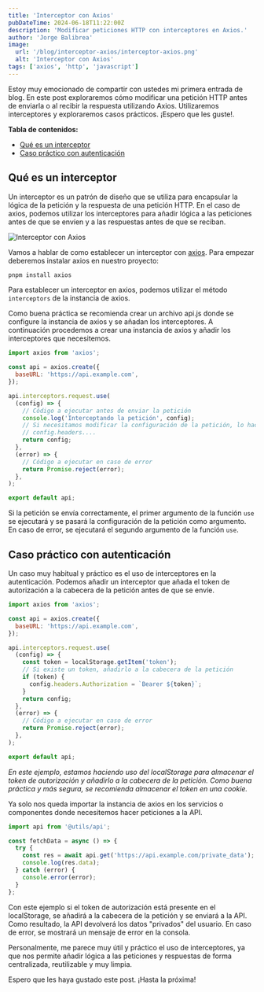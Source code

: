 ```yaml
---
title: 'Interceptor con Axios'
pubDateTime: 2024-06-18T11:22:00Z
description: 'Modificar peticiones HTTP con interceptores en Axios.'
author: 'Jorge Balibrea'
image:
  url: '/blog/interceptor-axios/interceptor-axios.png'
  alt: 'Interceptor con Axios'
tags: ['axios', 'http', 'javascript']
---
```


Estoy muy emocionado de compartir con ustedes mi primera entrada de blog.
En este post exploraremos cómo modificar una petición HTTP antes de enviarla o al recibir la respuesta utilizando Axios. Utilizaremos interceptores y exploraremos casos prácticos. ¡Espero que les guste!.

**Tabla de contenidos:**

- [Qué es un interceptor](#qué-es-un-interceptor)
- [Caso práctico con autenticación](#caso-práctico-con-autenticación)

## Qué es un interceptor

Un interceptor es un patrón de diseño que se utiliza para encapsular la lógica de la petición y la respuesta de una petición HTTP. En el caso de axios, podemos utilizar los interceptores para añadir lógica a las peticiones antes de que se envíen y a las respuestas antes de que se reciban.

<img
  src="/blog/interceptor-axios/interceptor-axios.png"
  alt="Interceptor con Axios"
/>

Vamos a hablar de como establecer un interceptor con [axios](https://axios-http.com/). Para empezar deberemos instalar axios en nuestro proyecto:

```bash
pnpm install axios
```

Para establecer un interceptor en axios, podemos utilizar el método `interceptors` de la instancia de axios.

Como buena práctica se recomienda crear un archivo api.js donde se configure la instancia de axios y se añadan los interceptores. A continuación procedemos a crear una instancia de axios y añadir los interceptores que necesitemos.

```js
import axios from 'axios';

const api = axios.create({
  baseURL: 'https://api.example.com',
});

api.interceptors.request.use(
  (config) => {
    // Código a ejecutar antes de enviar la petición
    console.log('Interceptando la petición', config);
    // Si necesitamos modificar la configuración de la petición, lo hacemos aquí
    // config.headers....
    return config;
  },
  (error) => {
    // Código a ejecutar en caso de error
    return Promise.reject(error);
  },
);

export default api;
```

Si la petición se envía correctamente, el primer argumento de la función `use` se ejecutará y se pasará la configuración de la petición como argumento. En caso de error, se ejecutará el segundo argumento de la función `use`.

## Caso práctico con autenticación

Un caso muy habitual y práctico es el uso de interceptores en la autenticación. Podemos añadir un interceptor que añada el token de autorización a la cabecera de la petición antes de que se envíe.

```js
import axios from 'axios';

const api = axios.create({
  baseURL: 'https://api.example.com',
});

api.interceptors.request.use(
  (config) => {
    const token = localStorage.getItem('token');
    // Si existe un token, añadirlo a la cabecera de la petición
    if (token) {
      config.headers.Authorization = `Bearer ${token}`;
    }
    return config;
  },
  (error) => {
    // Código a ejecutar en caso de error
    return Promise.reject(error);
  },
);

export default api;
```

_En este ejemplo, estamos haciendo uso del localStorage para almacenar el token de autorización y añadirlo a la cabecera de la petición. Como buena práctica y más segura, se recomienda almacenar el token en una cookie._

Ya solo nos queda importar la instancia de axios en los servicios o componentes donde necesitemos hacer peticiones a la API.

```js
import api from '@utils/api';

const fetchData = async () => {
  try {
    const res = await api.get('https://api.example.com/private_data');
    console.log(res.data);
  } catch (error) {
    console.error(error);
  }
};
```

Con este ejemplo si el token de autorización está presente en el localStorage, se añadirá a la cabecera de la petición y se enviará a la API. Como resultado, la API devolverá los datos "privados" del usuario. En caso de error, se mostrará un mensaje de error en la consola.

Personalmente, me parece muy útil y práctico el uso de interceptores, ya que nos permite añadir lógica a las peticiones y respuestas de forma centralizada, reutilizable y muy limpia.

Espero que les haya gustado este post. ¡Hasta la próxima!
